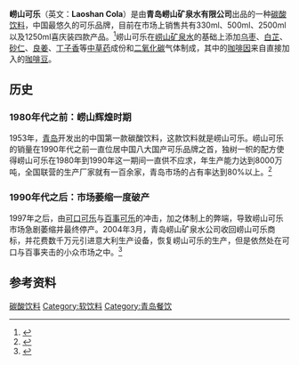 {{Infobox Beverage
| name = 崂山可乐
| image = [[File:Laoshan_Cola_logo.jpg|60px]]
| logo = 
| type = [[汽水|汽水]]
| manufacturer = 青岛崂山矿泉水有限公司
| origin = {{CHN}}
| introduced = 1953 年
| colour = 黑褐色
| flavour = [[可樂|可樂]]
| variants = 
| related = [[可口可樂|可口可樂]]<br />[[百事可樂|百事可樂]]<br />[[非常可樂|非常可樂]]
| website = [http://www.laoshan.com.cn/Product_2.aspx?funId=251]
|}}

'''崂山可乐'''（英文：'''Laoshan Cola'''）是由'''青岛崂山矿泉水有限公司'''出品的一种[[碳酸饮料|碳酸饮料]]，中国最悠久的可乐品牌，目前在市场上销售共有330ml、500ml、2500ml以及1250ml喜庆装四款产品。<ref>{{cite web|title=崂山可乐介绍|url=http://www.laoshan.com.cn/product_07.htm|work=崂山可乐官方网站|accessdate=|date=2012-04-25|deadurl=yes|archiveurl=https://web.archive.org/web/20131121000341/http://www.laoshan.com.cn/product_07.htm|archivedate=2013-11-21}}</ref>崂山可乐在[[崂山矿泉水|崂山矿泉水]]的基础上添加[[乌枣|乌枣]]、[[白芷|白芷]]、[[砂仁|砂仁]]、[[良姜|良姜]]、[[丁子香|丁子香]]等[[中草药|中草药]]成份和[[二氧化碳|二氧化碳]]气体制成，其中的[[咖啡因|咖啡因]]来自直接加入的[[咖啡豆|咖啡豆]]。

==历史==
===1980年代之前：崂山辉煌时期 ===
1953年，[[青岛|青岛]]开发出的中国第一款碳酸饮料，这款饮料就是崂山可乐。崂山可乐的销量在1990年代之前一直位居中国八大国产可乐品牌之首，独树一帜的配方使得崂山可乐在1980年到1990年这一期间一直供不应求，年生产能力达到8000万吨，全国联营的生产厂家就有一百余家，青岛市场的占有率达到80%以上。<ref>{{cite web|title=国产可乐的喜和悲|url=http://news.hexun.com/2013-09-20/158175543.html|work=时代周刊|accessdate=|date=2013-09-20|archive-date=2018-10-04|archive-url=https://web.archive.org/web/20181004102047/http://news.hexun.com/2013-09-20/158175543.html|dead-url=no}}</ref>

===1990年代之后：市场萎缩一度破产 ===
1997年之后，由[[可口可乐|可口可乐]]与[[百事可乐|百事可乐]]的冲击，加之体制上的弊端，导致崂山可乐市场急剧萎缩并最终停产。2004年3月，青岛崂山矿泉水公司收回崂山可乐商标，并花费数千万元引进意大利生产设备，恢复崂山可乐的生产，但是依然处在可口与百事夹击的小众市场之中。<ref>{{cite web|title=崂山可乐成功复出青岛：卖的不只是怀旧|url=http://www.iqilu.com/html/minsheng/zixun/2010/0831/311938.html|work=青岛早报|accessdate=|date=2010-08-31|archive-date=2018-10-05|archive-url=https://web.archive.org/web/20181005034905/http://www.iqilu.com/html/minsheng/zixun/2010/0831/311938.html|dead-url=no}}</ref>

==参考资料==
{{reflist|1}}

{{可乐}}
[[Category:碳酸饮料|]]
[[Category:软饮料|Category:软饮料]]
[[Category:青岛餐饮|Category:青岛餐饮]]